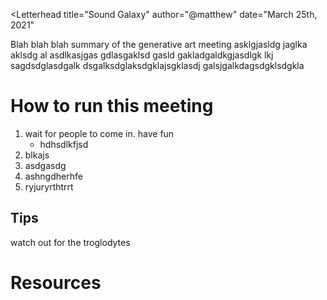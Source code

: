 
<Letterhead
title="Sound Galaxy"
author="@matthew"
date="March 25th, 2021"
>

<YouTubeEmbed url="https://youtu.be/FjSgCjdXPwo" />

Blah blah blah summary of the generative art meeting asklgjasldg jaglka aklsdg al asdlkasjgas gdlasgaklsd gasld gakladgaldkgjasdlgk lkj
sagdsdglasdgalk dsgalksdglaksdgklajsgklasdj galsjgalkdagsdgklsdgkla

# How to run this meeting

1. wait for people to come in. have fun
    - hdhsdlkfjsd
2. blkajs 
3. asdgasdg
4. ashngdherhfe
5. ryjuryrthtrrt

## Tips

watch out for the troglodytes

# Resources

</Letterhead>
<Footer />